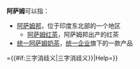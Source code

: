 '''阿萨姆'''可以指：

*[[阿萨姆邦|阿萨姆邦]]，位于印度东北部的一个地区
**[[阿萨姆红茶|阿萨姆红茶]]，阿萨姆邦出产的红茶
*[[统一阿萨姆奶茶|统一阿萨姆奶茶]]，[[统一企业|统一企业]]旗下的一款产品
{{disambig||Cat{{#if:三字消歧义||_}}={{#if:三字消歧义|三字消歧义}}|Help=}}